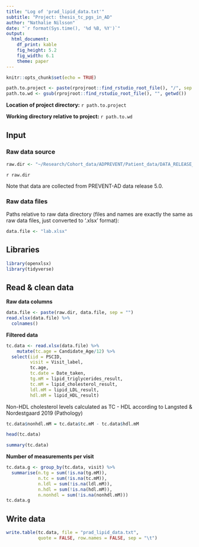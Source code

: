 ```yaml
---
title: "Log of 'prad_lipid_data.txt'" 
subtitle: "Project: thesis_tc_pgs_in_AD"
author: "Nathalie Nilsson"
date: "`r format(Sys.time(), '%d %B, %Y')`"
output: 
  html_document: 
    df_print: kable
    fig_height: 5.2
    fig_width: 6.1
    theme: paper
---
```


```r
knitr::opts_chunk$set(echo = TRUE)
```

```r
path.to.project <- paste(rprojroot::find_rstudio_root_file(), "/", sep = "")
path.to.wd <- gsub(rprojroot::find_rstudio_root_file(), "", getwd())
```
**Location of project directory:** `r path.to.project`

**Working directory relative to project:** `r path.to.wd`

## Input

### Raw data source
```r
raw.dir <- "~/Research/Cohort_data/ADPREVENT/Patient_data/DATA_RELEASE_5.0_20171130/raw_data/dataDump01Dec17/nn_xlsx/" 
```
`r raw.dir`

Note that data are  collected from PREVENT-AD data release 5.0.

### Raw data files
Paths relative to raw data directory (files and names are exactly the same as raw data files, just converted to '.xlsx' format):
```r
data.file <- "lab.xlsx"
```

## Libraries
```r
library(openxlsx)
library(tidyverse)
```

## Read & clean data

**Raw data columns**
```r
data.file <- paste(raw.dir, data.file, sep = "")
read.xlsx(data.file) %>%
  colnames()
```

**Filtered data**
```r
tc.data <- read.xlsx(data.file) %>%
    mutate(tc.age = Candidate_Age/12) %>%
  select(iid = PSCID, 
         visit = Visit_label, 
         tc.age, 
         tc.date = Date_taken, 
         tg.mM = lipid_triglycerides_result, 
         tc.mM = lipid_cholesterol_result, 
         ldl.mM = lipid_LDL_result, 
         hdl.mM = lipid_HDL_result)
```

Non-HDL cholesterol levels calculated as TC - HDL according to Langsted & Nordestgaard 2019 (Pathology)
```r
tc.data$nonhdl.mM = tc.data$tc.mM - tc.data$hdl.mM

head(tc.data)

summary(tc.data)
```

**Number of measurements per visit**
```r
tc.data.g <- group_by(tc.data, visit) %>%
  summarise(n.tg = sum(!is.na(tg.mM)), 
            n.tc = sum(!is.na(tc.mM)),
            n.ldl = sum(!is.na(ldl.mM)),
            n.hdl = sum(!is.na(hdl.mM)), 
            n.nonhdl = sum(!is.na(nonhdl.mM)))
tc.data.g
```

## Write data
```r
write.table(tc.data, file = "prad_lipid_data.txt", 
            quote = FALSE, row.names = FALSE, sep = "\t")
```

